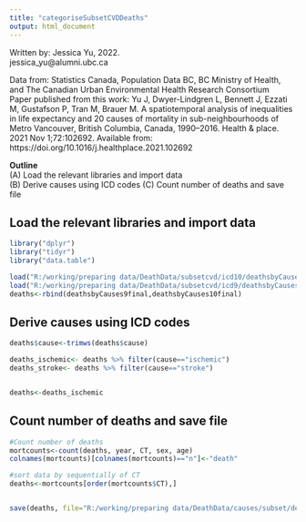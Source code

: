 ```yaml
---
title: "categoriseSubsetCVDDeaths"
output: html_document
---
```


  Written by: Jessica Yu, 2022.                                                                         
               jessica_yu@alumni.ubc.ca                                                                               
                                                                                             
   Data from: Statistics Canada, Population Data BC, BC Ministry of Health, and The Canadian Urban Environmental Health Research Consortium                       
   Paper published from this work: 
   Yu J, Dwyer-Lindgren L, Bennett J, Ezzati M, Gustafson P, Tran M, Brauer M. A spatiotemporal analysis of inequalities in life expectancy and 20 causes of mortality in sub-neighbourhoods of Metro Vancouver, British Columbia, Canada, 1990–2016. Health & place. 2021 Nov 1;72:102692. Available from: https://doi.org/10.1016/j.healthplace.2021.102692                                                    
                                                                                                         
   **Outline**                                                                                               
             (A) Load the relevant libraries and import data                                                  
             (B) Derive causes using ICD codes
             (C) Count number of deaths and save file


## Load the relevant libraries and import data   

```r
library("dplyr")
library("tidyr")
library("data.table")

load("R:/working/preparing data/DeathData/subsetcvd/icd10/deathsbyCauseICD10.RDATA")
load("R:/working/preparing data/DeathData/subsetcvd/icd9/deathsbyCausesICD9_final.RDATA")
deaths<-rbind(deathsbyCauses9final,deathsbyCauses10final)

```


## Derive causes using ICD codes

```r
deaths$cause<-trimws(deaths$cause)

deaths_ischemic<- deaths %>% filter(cause=="ischemic")
deaths_stroke<- deaths %>% filter(cause=="stroke")


deaths<-deaths_ischemic

```


## Count number of deaths and save file

```r
#Count number of deaths
mortcounts<-count(deaths, year, CT, sex, age)
colnames(mortcounts)[colnames(mortcounts)=="n"]<-"death"

#sort data by sequentially of CT
deaths<-mortcounts[order(mortcounts$CT),]


save(deaths, file="R:/working/preparing data/DeathData/causes/subset/deaths_subset.rdata")

```

